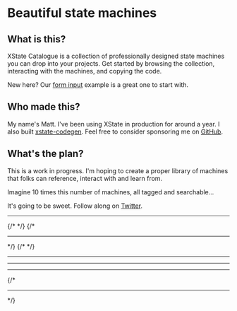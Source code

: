 
<div className="prose lg:prose-lg container mx-auto p-8 pt-16">

# <span className="text-blue-700">Beautiful</span> state machines

## What is this?

XState Catalogue is a collection of professionally designed state machines you can drop into your projects. Get started by browsing the collection, interacting with the machines, and copying the code.

New here? Our [form input](/machines/form-input) example is a great one to start with.

## Who made this?

My name's Matt. I've been using XState in production for around a year. I also built [xstate-codegen](https://github.com/mattpocock/xstate-codegen). Feel free to consider sponsoring me on [GitHub](https://github.com/sponsors/mattpocock).

## What's the plan?

This is a work in progress. I'm hoping to create a proper library of machines that folks can reference, interact with and learn from.

Imagine 10 times this number of machines, all tagged and searchable...

It's going to be sweet. Follow along on [Twitter](https://twitter.com/mpocock1).

</div>

<div className="h-12" />

<div className="container mx-auto p-8">
  <CategoryList.Wrapper title="Catalogue">
    <CategoryList.Section title="CRUD">
      <CategoryList.Item
        title="Form Input"
        href="/machines/form-input"
        icon="🖋"
        version="0.0.0"
      ></CategoryList.Item>
      <CategoryList.Item
        title="Create / Update Form"
        href="/machines/create-or-update-form"
        icon="🪄"
        version="0.0.1"
      ></CategoryList.Item>
      <CategoryList.Item
        title="Confirmation Dialog"
        href="/machines/confirmation-dialog"
        icon="⁉"
        version="0.0.1"
      ></CategoryList.Item>
    </CategoryList.Section>
    <hr />
    {/* <CategoryList.Section title="Backend Services">
      <CategoryList.Item title="API Endpoint"></CategoryList.Item>
    </CategoryList.Section> */}
    {/* <hr /> */}
    <CategoryList.Section title="Abstract">
      {/* <CategoryList.Item title="Async Sequences"></CategoryList.Item> */}
      <CategoryList.Item
        title="Multi-Step Timer"
        href="/machines/multi-step-timer"
        icon="🕒"
        version="0.0.1"
      ></CategoryList.Item>
      <CategoryList.Item
        title="Offline Queue"
        href="/machines/queue"
        icon="⏩"
        version="0.0.1"
      ></CategoryList.Item>
      <CategoryList.Item
        title="Debounce"
        href="/machines/debounce"
        icon="⛹️‍♀️"
        version="0.0.1"
      ></CategoryList.Item>
      <CategoryList.Item
        title="Deduplication"
        href="/machines/deduplication"
        icon="👬🏾"
        version="0.0.1"
      ></CategoryList.Item>
    </CategoryList.Section>
    <hr />
    <CategoryList.Section title="Lists">
      <CategoryList.Item
        title="Pagination"
        href="/machines/pagination"
        icon="🗐"
        version="0.0.1"
      ></CategoryList.Item>
      <CategoryList.Item
        title="Infinite Scroll"
        version="0.0.1"
        icon="∞"
        href="/machines/infinite-scroll"
      ></CategoryList.Item>
    </CategoryList.Section>
    <hr />
    <CategoryList.Section title="Global State">
      <CategoryList.Item
        title="Authentication"
        href="/machines/authentication"
        icon="🔓"
        version="0.0.0"
      ></CategoryList.Item>
    </CategoryList.Section>
    <hr />
    {/* <hr />
    <CategoryList.Section title="Forms">
      <CategoryList.Item title="Sign Up Form"></CategoryList.Item>
      <CategoryList.Item title="Async Validation"></CategoryList.Item>
      <CategoryList.Item title="Multi-Step Form"></CategoryList.Item>
    </CategoryList.Section> */}
  </CategoryList.Wrapper>
</div>
